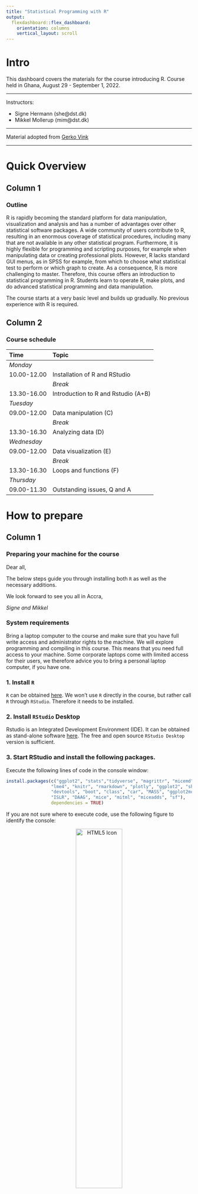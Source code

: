 ```yaml
---
title: "Statistical Programming with R"
output: 
  flexdashboard::flex_dashboard:
    orientation: columns
    vertical_layout: scroll
---
```



<!-- ```{r setup, include=FALSE} -->
<!-- knitr::opts_chunk$set(echo = TRUE) -->
<!-- library(vembedr) -->

<!-- ``` -->



# Intro {.sidebar}

This dashboard covers the materials for the course introducing R. Course held in Ghana, August 29 - September 1, 2022.

---

Instructors: 

 - Signe Hermann (she@dst.dk)
 - Mikkel Mollerup (mim@dst.dk)


---

Material adopted from [Gerko Vink](https://github.com/gerkovink/R)


---
# Quick Overview

## Column 1

### Outline
R is rapidly becoming the standard platform for data manipulation, visualization and analysis and has a number of advantages over other statistical software packages. A wide community of users contribute to R, resulting in an enormous coverage of statistical procedures, including many that are not available in any other statistical program. Furthermore, it is highly flexible for programming and scripting purposes, for example when manipulating data or creating professional plots. However, R lacks standard GUI menus, as in SPSS for example, from which to choose what statistical test to perform or which graph to create. As a consequence, R is more challenging to master. Therefore, this course offers an introduction to statistical programming in R. Students learn to operate R, make plots, and do advanced statistical programming and data manipulation. 


The course starts at a very basic level and builds up gradually. No previous experience with R is required.

## Column 2

### Course schedule 

| Time        | Topic                                           |
|:------------|:------------------------------------------------|
| *Monday*    |                                                 |
| 10.00-12.00 | Installation of R and RStudio                   |
|             | *Break*                                         |     
| 13.30-16.00 | Introduction to R and Rstudio (A+B)             |
| *Tuesday*   |                                                 |
| 09.00-12.00 | Data manipulation (C)                           |
|             | *Break*                                         |             
| 13.30-16.30 | Analyzing data (D)                              |
| *Wednesday* |                                                 |
| 09.00-12.00 | Data visualization  (E)                         |
|             | *Break*                                         |
| 13.30-16.30 | Loops and functions (F)                         |
| *Thursday*  |                                                 |
| 09.00-11.30 | Outstanding issues, Q and A                     |


# How to prepare

## Column 1

### Preparing your machine for the course
Dear all, 

The below steps guide you through installing both `R` as well as the necessary additions.

We look forward to see you all in Accra,  

*Signe and Mikkel*

### **System requirements**

Bring a laptop computer to the course and make sure that you have full write access and administrator rights to the machine. We will explore programming and compiling in this course. This means that you need full access to your machine. Some corporate laptops come with limited access for their users, we therefore advice you to bring a personal laptop computer, if you have one. 

### **1. Install `R`**
`R` can be obtained [here](https://cran.r-project.org). We won't use `R` directly in the course, but rather call `R` through `RStudio`. Therefore it needs to be installed. 

### **2. Install `RStudio` Desktop**

Rstudio is an Integrated Development Environment (IDE). It can be obtained as stand-alone software [here](https://www.rstudio.com/products/rstudio/download/#download). The free and open source `RStudio Desktop` version is sufficient.

### **3. Start RStudio and install the following packages. **

Execute the following lines of code in the console window:

```r
install.packages(c("ggplot2", "stats","tidyverse", "magrittr", "micemd", "jomo", "pan", 
                 "lme4", "knitr", "rmarkdown", "plotly", "ggplot2", "shiny", 
                 "devtools", "boot", "class", "car", "MASS", "ggplot2movies", 
                 "ISLR", "DAAG", "mice", "mitml", "miceadds", "sf"), 
                 dependencies = TRUE)
```


If you are not sure where to execute code, use the following figure to identify the console:

<center>
  <img src="console.png" alt="HTML5 Icon" width = 50%>
</center>

Just copy and paste the installation command and press the return key. When asked 

```r
Do you want to install from sources the package which needs 
compilation? (Yes/no/cancel)
```

type `Yes` in the console and press the return key. 

# Monday

## Column 1

### Monday's materials
We adapt the course as we go. To ensure that you work with the latest iteration of the course materials, we advice all course participants to access the materials online.

- Part A: Introduction
    - [Lecture A](Contents/Material/Part A - Introduction/Lecture_A.html){target="_blank"}
    - [Practical A](Contents/Material/Part A - Introduction/Practical_A_walkthrough.html){target="_blank"}
    - [`notebook.R`](Contents/Material/Part A - Introduction/notebook.R){target="_blank"}
    - [`markdown.Rmd`](Contents/Material/Part A - Introduction/markdown.Rmd){target="_blank"}

- Part B: How is `R` organized?
    - [Lecture B](Contents/Material/Part B - How is R organized/Lecture_B.html){target="_blank"}
    - [Practical B](Contents/Material/Part B - How is R organized/Practical_B.html){target="_blank"}
    - [Practical B with solutions](Contents/Material/Part B - How is R organized/Practical_B_walkthrough.html){target="_blank"}
    - [`boys.RData`](Contents/Material/Part B - How is R organized/boys.RData)

All lectures are in `html` format. Practicals are are provided both as naked questions but also with ample explanations and solutions - choose according to your taste!

<!-- All lectures are in `html` format. Practicals are walkthrough files that guide you through the exercises. `Impractical` files contain the exercises, without walkthrough, explanations and solutions.  -->

## Column 2

### Useful references

- [The tidyverse style guide](https://style.tidyverse.org)

The above links are useful references that connect to today's materials. 

### About `rmarkdown`


<!-- ```{r, echo=FALSE} -->
<!-- knitr::opts_chunk$set(echo = TRUE) -->
<!-- library(vembedr) -->

<!-- knitr::include_url("https://player.vimeo.com/video/178485416?color=428bca&title=0&byline=0&portrait=0", height="360px") -->
<!-- ``` -->


<!-- <iframe src="https://player.vimeo.com/video/178485416?color=428bca&title=0&byline=0&portrait=0" data-external= "1" -->
<!-- height = "315" width="500" frameborder="0"> </iframe> -->

<iframe src="https://player.vimeo.com/video/178485416?color=428bca&title=0&byline=0&portrait=0" data-external= "1"
height = "300" width="450" frameborder="0"> </iframe>

<br>
See also [this `rmarkdown` cheat sheet](Contents/Material/Part A - Introduction/rmarkdown-reference_sheet.pdf).

# Tuesday

## Column 1

### Tuesday's materials
We adapt the course as we go. To ensure that you work with the latest iteration of the course materials, we advice all course participants to access the materials online.

- Part C: Data manipulation
    - [Lecture C](Contents/Material/Part C - Data manipulation/Lecture_C.html)
    - [Practical C](Contents/Material/Part C - Data manipulation/Practical_C.html)
    - [Practical C with solutions](Contents/Material/Part C - Data manipulation/Practical_C_walkthrough.html)
- Part D: Analyzing data 
    - [Lecture D](Contents/Material/Part D - Analyzing data/Lecture_D.html)
    - [Practical D](Contents/Material/Part D - Analyzing data/Practical_D.html)
    - [Practical D with solutions](Contents/Material/Part D - Analyzing data/Practical_D_walkthrough.html)
    
All lectures are in `html` format. Practicals are are provided both as naked questions but also with ample explanations and solutions - choose according to your taste!

## Column 2

### Useful references
<!-- - [The Google R style guide](https://google.github.io/styleguide/Rguide.xml) -->
- [`magrittr`](https://magrittr.tidyverse.org)
- [`R` for Data Science](http://r4ds.had.co.nz) - [Chapter 18 on pipes](http://r4ds.had.co.nz/pipes.html)
- [R-bloggers tutorial on pipes](https://www.r-bloggers.com/2017/12/pipes-in-r-tutorial-for-beginners/)
- [pipe tutorial on datacamp](https://www.datacamp.com/community/tutorials/pipe-r-tutorial)

The above links are useful references that connect to today's materials.

# Wednesday

## Column 1

### Wednesday's materials
We adapt the course as we go. To ensure that you work with the latest iteration of the course materials, we advice all course participants to access the materials online.

- Part E: Data visualization
    - [Lecture E](Contents/Material/Part E - Data visualization/Lecture_E.html){target="_blank"}
    - [Practical E](Contents/Material/Part E - Data visualization/Practical_E.html){target="_blank"}
    - [Practical E with solutions](Contents/Material/Part E - Data visualization/Practical_E_walkthrough.html){target="_blank"}
    - [Practical E with solutions - using ggplot](Contents/Material/Part E - Data visualization/Practical_E_walkthrough_ggplot.html){target="_blank"}
    - [`DK_map.shp`](Contents/Material/Part E - Data visualization/DK_map.shp), [`DK_map.shx`](Contents/Material/Part E - Data visualization/DK_map.shx), [`DK_map.dbf`](Contents/Material/Part E - Data visualization/DK_map.dbf), [`DK_map.prj`](Contents/Material/Part E - Data visualization/DK_map.prj)  shapefiles for mapping data on Danish municipalities
- Part F: Loops and functions
    - [Lecture F](Contents/Material/Part F - Loops and functions/Lecture_F.html){target="_blank"}
    - [Practical F](Contents/Material/Part F - Loops and functions/Practical_F.html){target="_blank"}
    - [Practical F with solutions](Contents/Material/Part F - Loops and functions/Practical_F_walkthrough.html){target="_blank"}


<!-- - Part F: Loops and functions -->
<!--     - [Lecture E](Contents/Material/Part E - Functions apply and looping/Lecture_E.html){target="_blank"} -->
<!--     - [Lecture E Handout](Contents/Material/Part E - Functions apply and looping/Lecture_E_handout.html){target="_blank"} -->
<!--     - [Practical E](Contents/Material/Part E - Functions apply and looping/Practical_E_barebone.html){target="_blank"} -->
<!--     - [Practical E with solutions](Contents/Material/Part E - Functions apply and looping/Practical_E_walkthrough.html){target="_blank"} -->


All lectures are in `html` format. Practicals are are provided both as naked questions but also with ample explanations and solutions - choose according to your taste!


<!-- All lectures are in `html` format. Practicals are walkthrough files that guide you through the exercises. `Impractical` files contain the exercises, without walkthrough, explanations and solutions. -->

## Column 2

### Useful references

<!-- - [`magrittr`](https://magrittr.tidyverse.org) -->
<!-- - [`R` for Data Science](http://r4ds.had.co.nz) - [Chapter 18 on pipes](http://r4ds.had.co.nz/pipes.html) -->
- [The `ggplot2` reference page](https://ggplot2.tidyverse.org/reference/)

The above link details pretty much all you can do with package `ggplot2`.

- [Geocomputation with `R`](https://bookdown.org/robinlovelace/geocompr/)

The `sf` setup for `R` is relatively new, and a lot of material about spatial data in `R` uses the older `sp` setup. This book is an introduction to spatial data the `sf` way.


# Further studies

## Column 1

### What to do after the course

The following references are currently available for free, either as pdfs or as extensive webpages (written with [RMarkdown](https://rmarkdown.rstudio.com/) and [bookdown](https://bookdown.org/)). They are all very useful and we highly recommend them. 

- [R for Data Science](https://r4ds.had.co.nz): written by Hadley Wickham and Garrett Grolemund this book relies almost exclusively on the [tidyverse](https://www.tidyverse.org/) approach to data analysis. Many highly effective tools will be right at your fingertips after reading this book and working through the many exercises.
- [Hands-On Programming with R](https://rstudio-education.github.io/hopr/): a great read by Garrett Grolemund emphasizing programming techniques with R. 
- [Advanced R](https://adv-r.hadley.nz/): You want to gain deeper knowledge of R and you wnat to learn from one of the most influential R contributors. This one is for you!
- [Introduction to Statistical Learning](http://faculty.marshall.usc.edu/gareth-james/ISL/): an introductory book on statistical learning, with applications in R. The R code is somewhat old-style and you might be able to find newer packages for the tasks, but ths is a solid read well worth the effort.
- [Data Analysis and Graphics Using R](http://www.pindex.com/uploads/post_docs/Maindonald%20Data%20Analysis%20and%20Graphics(PINDEX-DOC-6953).pdf): a detailed book that covers a lot about categorical data analysis and fitting `glm`s in `R`.
- [Happy Git and GitHub for the useR ](https://happygitwithr.com/index.html): a great introduction to version control using Git and GitHub together with RStudio. Written by Jenny Bryan in a very concise style. Highly recommended!

<!-- ## Column 2 -->

<!-- ### For fun -->
<!-- <blockquote class="twitter-tweet" data-lang="en"><p lang="en" dir="ltr">My wife asked me what machine learning is and I said: remember when we ordered the hot plate for the boat and amazon suggested buying all the equipment needed to make a full meth lab?</p>&mdash; (((Kane Baccigalupi))) (@rubyghetto) <a href="https://twitter.com/rubyghetto/status/1058220004301127680?ref_src=twsrc%5Etfw">November 2, 2018</a></blockquote> -->
<!-- <script async src="https://platform.twitter.com/widgets.js" charset="utf-8"></script> -->